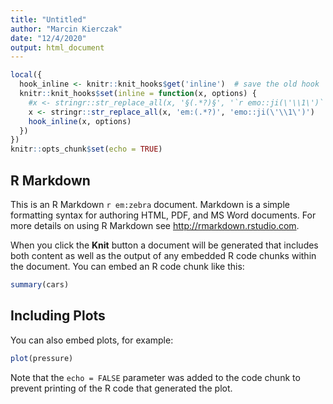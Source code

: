 ```yaml
---
title: "Untitled"
author: "Marcin Kierczak"
date: "12/4/2020"
output: html_document
---
```


```r
local({
  hook_inline <- knitr::knit_hooks$get('inline')  # save the old hook
  knitr::knit_hooks$set(inline = function(x, options) {
    #x <- stringr::str_replace_all(x, '§(.*?)§', '`r emo::ji(\'\\1\')`')
    x <- stringr::str_replace_all(x, 'em:(.*?)', 'emo::ji(\'\\1\')')
    hook_inline(x, options)
  })
})
knitr::opts_chunk$set(echo = TRUE)
```
## R Markdown

This is an R Markdown `r em:zebra` document. Markdown is a simple formatting syntax for authoring HTML, PDF, and MS Word documents. For more details on using R Markdown see <http://rmarkdown.rstudio.com>.

When you click the **Knit** button a document will be generated that includes both content as well as the output of any embedded R code chunks within the document. You can embed an R code chunk like this:

```r
summary(cars)
```

## Including Plots

You can also embed plots, for example:

```r
plot(pressure)
```

Note that the `echo = FALSE` parameter was added to the code chunk to prevent printing of the R code that generated the plot.
